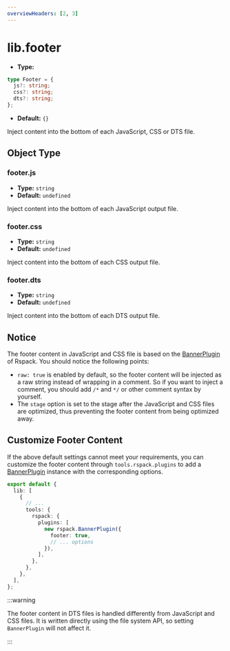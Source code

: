 ```yaml
---
overviewHeaders: [2, 3]
---
```


# lib.footer

- **Type:**

```ts
type Footer = {
  js?: string;
  css?: string;
  dts?: string;
};
```

- **Default:** `{}`

Inject content into the bottom of each JavaScript, CSS or DTS file.

## Object Type

### footer.js

- **Type:** `string`
- **Default:** `undefined`

Inject content into the bottom of each JavaScript output file.

### footer.css

- **Type:** `string`
- **Default:** `undefined`

Inject content into the bottom of each CSS output file.

### footer.dts

- **Type:** `string`
- **Default:** `undefined`

Inject content into the bottom of each DTS output file.

## Notice

The footer content in JavaScript and CSS file is based on the [BannerPlugin](https://rspack.dev/plugins/webpack/banner-plugin) of Rspack. You should notice the following points:

- `raw: true` is enabled by default, so the footer content will be injected as a raw string instead of wrapping in a comment. So if you want to inject a comment, you should add `/*` and `*/` or other comment syntax by yourself.
- The `stage` option is set to the stage after the JavaScript and CSS files are optimized, thus preventing the footer content from being optimized away.

## Customize Footer Content

If the above default settings cannot meet your requirements, you can customize the footer content through `tools.rspack.plugins` to add a [BannerPlugin](https://rspack.dev/plugins/webpack/banner-plugin) instance with the corresponding options.

```ts title="rslib.config.ts"
export default {
  lib: [
    {
      // ...
      tools: {
        rspack: {
          plugins: [
            new rspack.BannerPlugin({
              footer: true,
              // ... options
            }),
          ],
        },
      },
    },
  ],
};
```

:::warning

The footer content in DTS files is handled differently from JavaScript and CSS files. It is written directly using the file system API, so setting `BannerPlugin` will not affect it.

:::
